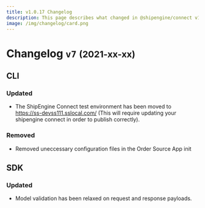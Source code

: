 ```yaml
---
title: v1.0.17 Changelog
description: This page describes what changed in @shipengine/connect v1.0.17
image: /img/changelog/card.png
---
```


Changelog `v7` <small>(2021-xx-xx)</small>
=========================================================

CLI
---------------------------------------
### Updated
* The ShipEngine Connect test environment has been moved to https://ss-devss111.sslocal.com/   (This will require updating your shipengine connect in order to publish correctly).

### Removed
* Removed uneccessary configuration files in the Order Source App init

SDK
---------------------------------------
### Updated
* Model validation has been relaxed on request and response payloads.

